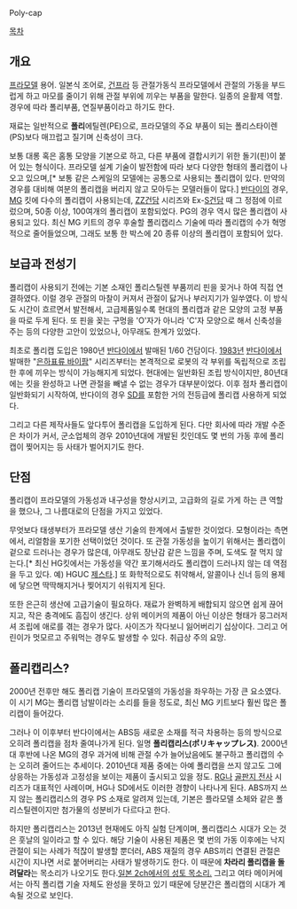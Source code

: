 Poly-cap

[[목차]]
== 개요 ==
[[프라모델]] 용어. 일본식 조어로, [[건프라]] 등 관절가동식 프라모델에서 관절의 가동을 부드럽게 하고 마모를 줄이기 위해 관절 부위에 끼우는 부품을 말한다. 일종의 윤활제 역할. 경우에 따라 폴리부품, 연질부품이라고 하기도 한다.

재료는 일반적으로 '''폴리'''에틸렌(PE)으로, 프라모델의 주요 부품이 되는 폴리스타이렌(PS)보다 매끄럽고 질기며 신축성이 크다.

보통 대롱 혹은 홈통 모양을 기본으로 하고, 다른 부품에 결합시키기 위한 돌기(핀)이 붙어 있는 형식이다. 프라모델 설계 기술이 발전함에 따라 보다 다양한 형태의 폴리캡이 나오고 있으며,[* 보통 같은 스케일의 모델에는 공통으로 사용되는 폴리캡이 있다. 만약의 경우를 대비해 여분의 폴리캡을 버리지 않고 모아두는 모델러들이 많다.] [[반다이]]의 경우, [[MG]] 킷에 다수의 폴리캡이 사용되는데, [[ZZ건담]] 시리즈와 Ex-[[S건담]] 때 그 정점에 이르렀으며, 50종 이상, 100여개의 폴리캡이 포함되었다. PG의 경우 역시 많은 폴리캡이 사용되고 있다. 최신 MG 키트의 경우 후술할 폴리캡리스 기술에 따라 폴리캡의 수가 혁명적으로 줄어들었으며, 그래도 보통 한 박스에 20 종류 이상의 폴리캡이 포함되어 있다.

== 보급과 전성기 ==
폴리캡이 사용되기 전에는 기본 소재인 폴리스틸렌 부품끼리 핀을 꽂거나 하여 직접 연결하였다. 이럴 경우 관절의 마찰이 커져서 관절이 닳거나 부러지기가 일쑤였다. 이 방식도 시간이 흐르면서 발전해서, 고급제품일수록 현대의 폴리캡과 같은 모양의 고정 부품을 따로 두게 된다. 또 핀을 꽂는 구멍을 'O'자가 아니라 'C'자 모양으로 해서 신축성을 주는 등의 다양한 고안이 있었으나, 아무래도 한계가 있었다.

최초로 폴리캡 도입은 1980년 [[반다이]]에서 발매된 1/60 건담이다. [[1983년]] [[반다이]]에서 발매한 "[[은하표류 바이팜]]" 시리즈부터는 본격적으로 로봇의 각 부위를 독립적으로 조립한 후에 끼우는 방식이 가능해지게 되었다. 현대에는 일반화된 조립 방식이지만, 80년대에는 킷을 완성하고 나면 관절을 빼낼 수 없는 경우가 대부분이었다. 이후 점차 폴리캡이 일반화되기 시작하여, 반다이의 경우 [[SD]]를 포함한 거의 전등급에 폴리캡 사용하게 되었다.

그리고 다른 제작사들도 앞다투어 폴리캡을 도입하게 된다. 다만 회사에 따라 개발 수준은 차이가 커서, 군소업체의 경우 2010년대에 개발된 킷인데도 몇 번의 가동 후에 폴리캡이 찢어지는 등 사태가 벌어지기도 한다.

== 단점 ==
폴리캡이 프라모델의 가동성과 내구성을 향상시키고, 고급화의 길로 가게 하는 큰 역할을 했으나, 그 나름대로의 단점을 가지고 있었다.

무엇보다 태생부터가 프라모델 생산 기술의 한계에서 출발한 것이었다. 모형이라는 측면에서, 리얼함을 포기한 선택이었던 것이다. 또 관절 가동성을 높이기 위해서는 폴리캡이 겉으로 드러나는 경우가 많은데, 아무래도 장난감 같은 느낌을 주며, 도색도 잘 먹지 않는다.[* 최신 HG킷에서는 가동성을 약간 포기해서라도 폴리캡이 드러나지 않는 데 역점을 두고 있다. 예) HGUC [[제스타]].] 또 화학적으로도 취약해서, 알콜이나 신너 등의 용제에 닿으면 딱딱해지거나 찢어지기 쉬워지게 된다.

또한 은근히 생산에 고급기술이 필요하다. 재료가 완벽하게 배합되지 않으면 쉽게 끊어지고, 작은 충격에도 흠집이 생긴다. 상위 메이커의 제품이 아닌 이상은 형태가 뭉그러저셔 조립에 애로를 겪는 경우가 많다. 사이즈가 작다보니 잃어버리기 십상이다. 그리고 어린이가 멋모르고 주워먹는 경우도 발생할 수 있다. 취급상 주의 요망.

== 폴리캡리스? ==
2000년 전후만 해도 폴리캡 기술이 프라모델의 가동성을 좌우하는 가장 큰 요소였다. 이 시기 MG는 폴리캡 남발이라는 소리를 들을 정도로, 최신 MG 키트보다 훨씬 많은 폴리캡이 들어갔다.

그러나 이 이후부터 반다이에서는 ABS등 새로운 소재를 적극 차용하는 등의 방식으로 오히려 폴리캡을 점차 줄여나가게 된다. 일명 '''폴리캡리스(ポリキャップレス)'''. 2000년대 후반에 나온 MG의 경우 과거에 비해 관절 수가 늘어났음에도 불구하고 폴리캡의 수는 오히려 줄어드는 추세이다. 2010년대 제품 중에는 아예 폴리캡을 쓰지 않고도 그에 상응하는 가동성과 고정성을 보이는 제품이 출시되고 있을 정도. [[RG]]나 [[골판지 전사]] 시리즈가 대표적인 사례이며, HG나 SD에서도 이러한 경향이 나타나게 된다. ABS까지 쓰지 않는 폴리캡리스의 경우 PS 소재로 알려져 있는데, 기본은 플라모델 소체와 같은 폴리스틸렌이지만 첨가물의 성분비가 다르다고 한다.

하지만 폴리캡리스는 2013년 현재에도 아직 실험 단계이며, 폴리캡리스 시대가 오는 것은 훗날의 일이라고 할 수 있다. 해당 기술이 사용된 제품은 몇 번의 가동 이후에는 낙지관절이 되는 사례가 적잖이 발생할 뿐더러, ABS 재질의 경우 ABS끼리 연결된 관절은 시간이 지나면 서로 붙어버리는 사태가 발생하기도 한다. 이 때문에 '''차라리 폴리캡을 돌려달라'''는 목소리가 나오기도 한다.[http://awabi.2ch.net/test/read.cgi/mokei/1211472438/l50 일본 2ch에서의 성토 목소리.] 그리고 여타 메이커에서는 아직 폴리캡 기술 자체도 완성을 못하고 있기 때문에 당분간은 폴리캡의 시대가 계속될 것으로 보인다.
